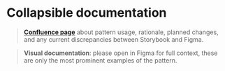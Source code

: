 
<Meta title="components/Collapsible/Docs" />

# Collapsible documentation

> **[Confluence page](https://zitenote.atlassian.net/l/c/xYgbu8uA)** about pattern usage, rationale, planned changes, and any current discrepancies between Storybook and Figma.

> **Visual documentation**: please open in Figma for full context, these are only the most prominent examples of the pattern.

<Figma url="https://www.figma.com/file/5FMXj5ydt1i7N6gU01EGVq/Platform-Patterns?node-id=1951%3A5076"/>